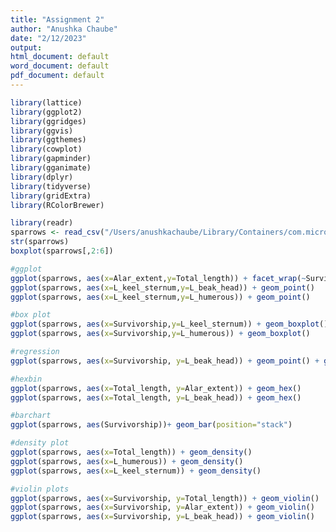 ```yaml
---
title: "Assignment 2"
author: "Anushka Chaube"
date: "2/12/2023"
output:
html_document: default
word_document: default
pdf_document: default
---
```

```r
library(lattice)
library(ggplot2)
library(ggridges)
library(ggvis)
library(ggthemes)
library(cowplot)
library(gapminder)
library(gganimate)
library(dplyr)
library(tidyverse)
library(gridExtra)
library(RColorBrewer)

library(readr)
sparrows <- read_csv("/Users/anushkachaube/Library/Containers/com.microsoft.Excel/Data/Downloads/Bumpus_sparrows.csv")
str(sparrows)
boxplot(sparrows[,2:6])

#ggplot
ggplot(sparrows, aes(x=Alar_extent,y=Total_length)) + facet_wrap(~Survivorship) + geom_point()
ggplot(sparrows, aes(x=L_keel_sternum,y=L_beak_head)) + geom_point()
ggplot(sparrows, aes(x=L_keel_sternum,y=L_humerous)) + geom_point()

#box plot
ggplot(sparrows, aes(x=Survivorship,y=L_keel_sternum)) + geom_boxplot()
ggplot(sparrows, aes(x=Survivorship,y=L_humerous)) + geom_boxplot()

#regression
ggplot(sparrows, aes(x=Survivorship, y=L_beak_head)) + geom_point() + geom_smooth(method=lm)

#hexbin
ggplot(sparrows, aes(x=Total_length, y=Alar_extent)) + geom_hex() 
ggplot(sparrows, aes(x=Total_length, y=L_beak_head)) + geom_hex() 

#barchart
ggplot(sparrows, aes(Survivorship))+ geom_bar(position="stack")

#density plot
ggplot(sparrows, aes(x=Total_length)) + geom_density() 
ggplot(sparrows, aes(x=L_humerous)) + geom_density() 
ggplot(sparrows, aes(x=L_keel_sternum)) + geom_density() 

#violin plots
ggplot(sparrows, aes(x=Survivorship, y=Total_length)) + geom_violin()
ggplot(sparrows, aes(x=Survivorship, y=Alar_extent)) + geom_violin()
ggplot(sparrows, aes(x=Survivorship, y=L_beak_head)) + geom_violin()
```


